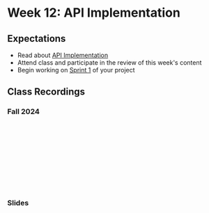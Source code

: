 # Week 12: API Implementation

## Expectations

- Read about [API Implementation](/week-12/api-implementation)
- Attend class and participate in the review of this week's content
- Begin working on [Sprint 1](/week-12/project) of your project

## Class Recordings

### Fall 2024

<iframe
  style={{ width: "100%", aspectRatio: "16/9" }}
  src=""
  title="YouTube video player"
  referrerpolicy="strict-origin-when-cross-origin"
  frameborder="0"
  allow="accelerometer; autoplay; clipboard-write; encrypted-media; gyroscope; picture-in-picture; web-share"
  allowFullScreen="allowFullScreen"
></iframe>

### Slides


<Slideshow file="/week-12/slides" />
